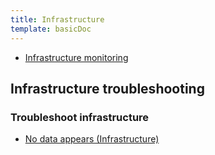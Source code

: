 ```yaml
---
title: Infrastructure
template: basicDoc
---
```


* [Infrastructure monitoring](/docs/infrastructure)

## Infrastructure troubleshooting

### Troubleshoot infrastructure

* [No data appears (Infrastructure)](/docs/infrastructure/infrastructure-troubleshooting/troubleshoot-infrastructure/no-data-appears-infrastructure)
